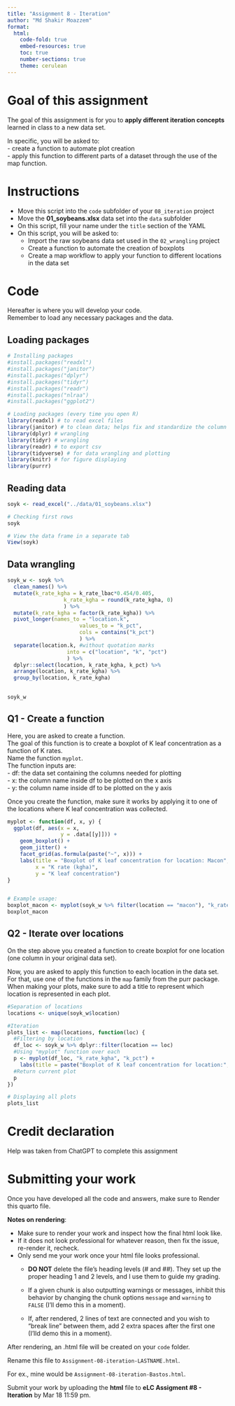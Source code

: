 ```yaml
---
title: "Assignment 8 - Iteration"
author: "Md Shakir Moazzem"  
format:
  html:
    code-fold: true 
    embed-resources: true
    toc: true
    number-sections: true
    theme: cerulean
---
```


# Goal of this assignment  
The goal of this assignment is for you to **apply different iteration concepts** learned in class to a new data set.  

In specific, you will be asked to:  
  - create a function to automate plot creation  
  - apply this function to different parts of a dataset through the use of the map function.  

# Instructions  
  - Move this script into the `code` subfolder of your `08_iteration` project  
  - Move the **01_soybeans.xlsx** data set into the `data` subfolder  
  - On this script, fill your name under the `title` section of the YAML  
  - On this script, you will be asked to:  
    - Import the raw soybeans data set used in the `02_wrangling` project  
    - Create a function to automate the creation of boxplots  
    - Create a map workflow to apply your function to different locations in the data set  
    
# Code  
Hereafter is where you will develop your code.  
Remember to load any necessary packages and the data.    

## Loading packages
```r
# Installing packages
#install.packages("readxl")
#install.packages("janitor")
#install.packages("dplyr")
#install.packages("tidyr")
#install.packages("readr")
#install.packages("nlraa")
#install.packages("ggplot2")

# Loading packages (every time you open R)
library(readxl) # to read excel files
library(janitor) # to clean data; helps fix and standardize the column names
library(dplyr) # wrangling
library(tidyr) # wrangling
library(readr) # to export csv
library(tidyverse) # for data wrangling and plotting
library(knitr) # for figure displaying
library(purrr)

```

## Reading data
```r

soyk <- read_excel("../data/01_soybeans.xlsx")

# Checking first rows
soyk

# View the data frame in a separate tab
View(soyk)

```

## Data wrangling

```r

soyk_w <- soyk %>% 
  clean_names() %>% 
  mutate(k_rate_kgha = k_rate_lbac*0.454/0.405,
                  k_rate_kgha = round(k_rate_kgha, 0) 
                  ) %>% 
  mutate(k_rate_kgha = factor(k_rate_kgha)) %>%
  pivot_longer(names_to = "location.k",
                       values_to = "k_pct",
                       cols = contains("k_pct")
                       ) %>% 
  separate(location.k, #without quotation marks
                   into = c("location", "k", "pct")
                   ) %>% 
  dplyr::select(location, k_rate_kgha, k_pct) %>% 
  arrange(location, k_rate_kgha) %>% 
  group_by(location, k_rate_kgha)
 

soyk_w


```


  
## Q1 - Create a function  
Here, you are asked to create a function.  
The goal of this function is to create a boxplot of K leaf concentration as a function of K rates.    
Name the function `myplot`.  
The function inputs are:  
  - df: the data set containing the columns needed for plotting  
  - x: the column name inside df to be plotted on the x axis  
  - y: the column name inside df to be plotted on the y axis  

Once you create the function, make sure it works by applying it to one of the locations where K leaf concentration was collected.  

```r

myplot <- function(df, x, y) {
  ggplot(df, aes(x = x, 
                 y = .data[[y]])) +
    geom_boxplot() +
    geom_jitter() +
    facet_grid(as.formula(paste("~", x))) +
    labs(title = "Boxplot of K leaf concentration for location: Macon",
         x = "K rate (kgha)",
         y = "K leaf concentration")
}


# Example usage:
boxplot_macon <- myplot(soyk_w %>% filter(location == "macon"), "k_rate_kgha", "k_pct")
boxplot_macon


```



## Q2 - Iterate over locations  
On the step above you created a function to create boxplot for one location (one column in your original data set).  

Now, you are asked to apply this function to each location in the data set.  
For that, use one of the functions in the `map` family from the purr package.  
When making your plots, make sure to add a title to represent which location is represented in each plot.  

```r

#Separation of locations
locations <- unique(soyk_w$location)

#Iteration 
plots_list <- map(locations, function(loc) {
  #Filtering by location
  df_loc <- soyk_w %>% dplyr::filter(location == loc)
  #Using "myplot" function over each
  p <- myplot(df_loc, "k_rate_kgha", "k_pct") +
    labs(title = paste("Boxplot of K leaf concentration for location:", loc))
  #Return current plot
  p
})

# Displaying all plots 
plots_list

```

# Credit declaration  

Help was taken from ChatGPT to complete this assignment

# Submitting your work  

Once you have developed all the code and answers, make sure to Render this quarto file.  

**Notes on rendering**:  

- Make sure to render your work and inspect how the final html look like.  
- If it does not look professional for whatever reason, then fix the issue, re-render it, recheck.  
- Only send me your work once your html file looks professional.  
  - **DO NOT** delete the file's heading levels (# and ##). They set up the proper heading 1 and 2 levels, and I use them to guide my grading.  
  - If a given chunk is also outputting warnings or messages, inhibit this behavior by changing the chunk options `message` and `warning` to `FALSE` (I'll demo this in a moment).  
  
  - If, after rendered, 2 lines of text are connected and you wish to "break line" between them, add 2 extra spaces after the first one (I'lld demo this in a moment).  

After rendering, an .html file will be created on your `code` folder.  

Rename this file to `Assignment-08-iteration-LASTNAME.html`.    

For ex., mine would be `Assignment-08-iteration-Bastos.html`.

Submit your work by uploading the **html** file to **eLC Assigment #8 - Iteration** by Mar 18 11:59 pm.  
  




